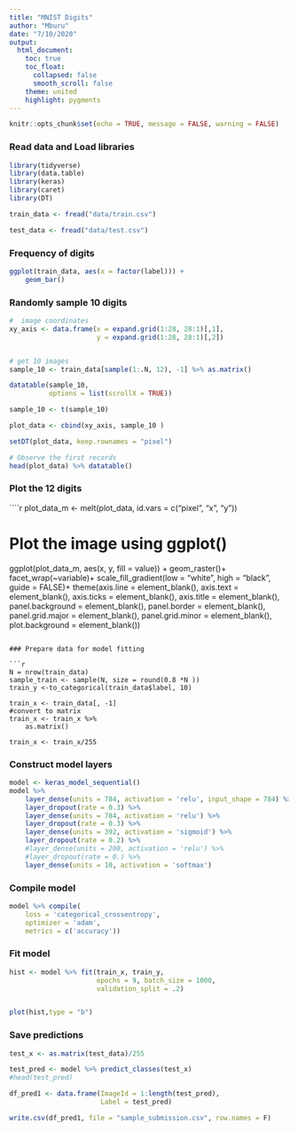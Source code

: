 ```yaml
---
title: "MNIST Digits"
author: "Mburu"
date: "7/10/2020"
output:
  html_document:
    toc: true
    toc_float:
      collapsed: false
      smooth_scroll: false
    theme: united
    highlight: pygments
---
```


```r
knitr::opts_chunk$set(echo = TRUE, message = FALSE, warning = FALSE)
```



### Read data and Load libraries

```r

library(tidyverse)
library(data.table)
library(keras)
library(caret)
library(DT)

train_data <- fread("data/train.csv")

test_data <- fread("data/test.csv")

```

### Frequency of digits

```r
ggplot(train_data, aes(x = factor(label))) +
    geom_bar()
```


### Randomly sample 10 digits

```r
#  image coordinates
xy_axis <- data.frame(x = expand.grid(1:28, 28:1)[,1],
                      y = expand.grid(1:28, 28:1)[,2])


# get 10 images
sample_10 <- train_data[sample(1:.N, 12), -1] %>% as.matrix()

datatable(sample_10, 
          options = list(scrollX = TRUE))

sample_10 <- t(sample_10)

plot_data <- cbind(xy_axis, sample_10 )

setDT(plot_data, keep.rownames = "pixel")

# Observe the first records
head(plot_data) %>% datatable()
```

### Plot the 12 digits

````r
plot_data_m <- melt(plot_data, id.vars = c("pixel", "x", "y"))

# Plot the image using ggplot()
ggplot(plot_data_m, aes(x, y, fill = value)) +
    geom_raster()+
     facet_wrap(~variable)+
    scale_fill_gradient(low = "white",
                        high = "black", guide = FALSE)+
    theme(axis.line = element_blank(),
                  axis.text = element_blank(),
                  axis.ticks = element_blank(),
                  axis.title = element_blank(),
                  panel.background = element_blank(),
                  panel.border = element_blank(),
                  panel.grid.major = element_blank(),
                  panel.grid.minor = element_blank(),
                  plot.background = element_blank())
   
```

### Prepare data for model fitting

```r
N = nrow(train_data)
sample_train <- sample(N, size = round(0.8 *N ))
train_y <-to_categorical(train_data$label, 10)

train_x <- train_data[, -1]
#convert to matrix
train_x <- train_x %>%
    as.matrix()

train_x <- train_x/255

```


### Construct model layers

```r
model <- keras_model_sequential() 
model %>% 
    layer_dense(units = 784, activation = 'relu', input_shape = 784) %>%
    layer_dropout(rate = 0.3) %>%
    layer_dense(units = 784, activation = 'relu') %>%
    layer_dropout(rate = 0.3) %>%
    layer_dense(units = 392, activation = 'sigmoid') %>%
    layer_dropout(rate = 0.2) %>%
    #layer_dense(units = 200, activation = 'relu') %>%
    #layer_dropout(rate = 0.) %>%
    layer_dense(units = 10, activation = 'softmax')
```


### Compile model

```r
model %>% compile(
    loss = 'categorical_crossentropy',
    optimizer = 'adam',
    metrics = c('accuracy'))
```

### Fit model

```r
hist <- model %>% fit(train_x, train_y, 
                      epochs = 9, batch_size = 1000,
                      validation_split = .2)


plot(hist,type = "b")
```

### Save predictions

```r
test_x <- as.matrix(test_data)/255

test_pred <- model %>% predict_classes(test_x)
#head(test_pred)

df_pred1 <- data.frame(ImageId = 1:length(test_pred),
                       Label = test_pred)

write.csv(df_pred1, file = "sample_submission.csv", row.names = F)

```


##